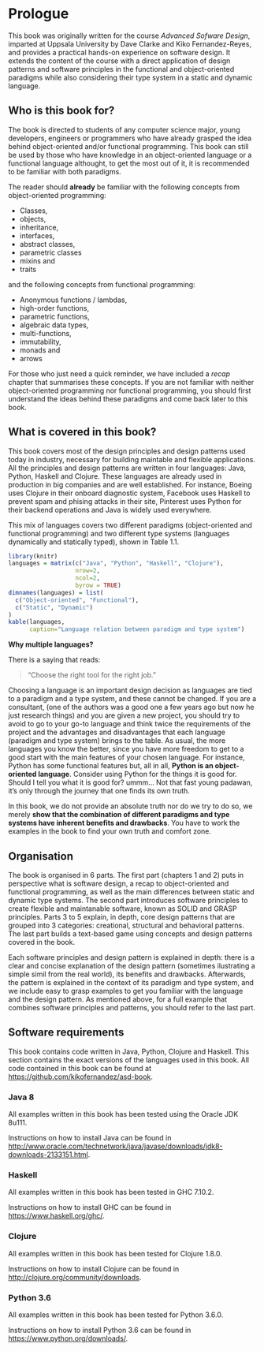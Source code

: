 # Prologue

This book was originally written for the course *Advanced Sofware Design*, imparted
at Uppsala University by Dave Clarke and Kiko Fernandez-Reyes, and provides a practical
hands-on experience on software design. It extends the content of the course with
a direct application of design patterns and software principles in
the functional and object-oriented paradigms while also considering their
type system in a static and dynamic language.

<!-- In general, the idea of this book is to point out the differences in design -->
<!-- patterns and well-known software principles applied to different paradigms. -->

## Who is this book for?

The book is directed to students of any computer science major,
young developers, engineers or programmers who have already grasped the idea
behind object-oriented and/or functional programming. This book can still be used by
those who have knowledge in an object-oriented language or a functional language
althought, to get the most out of it, it is recommended to be familiar with
both paradigms.

The reader should **already** be familiar with the following concepts
from object-oriented programming:

- Classes,
- objects,
- inheritance,
- interfaces,
- abstract classes,
- parametric classes
- mixins and
- traits

and the following concepts from functional programming:

- Anonymous functions / lambdas,
- high-order functions,
- parametric functions,
- algebraic data types,
- multi-functions,
- immutability,
- monads and
- arrows

For those who just need a quick reminder, we have included a
*recap* chapter  that summarises these concepts. If you are not familiar with
neither object-oriented programming nor functional programming, you should
first understand the ideas behind these paradigms and come back later to this book.


## What is covered in this book?

This book covers most of the design principles and design patterns used today in industry,
necessary for building maintable and flexible applications.
All the principles and design patterns are written in
four languages: Java, Python, Haskell and Clojure.
<!-- -->
These languages are already used in production in big companies and are
well established. For instance, Boeing uses Clojure in their onboard
diagnostic system, Facebook uses Haskell to prevent spam and phising attacks
in their site, Pinterest uses Python for their backend operations and
Java is widely used everywhere.

This mix of languages covers two different paradigms (object-oriented and functional
programming) and two different type systems (languages dynamically and
statically typed), shown in Table 1.1.

<!-- I like the image more, but I have to keep track of the table number -->
<!-- ![](../img/Table-Languages.png) -->

<!-- TODO: Does not look good on epub -->
```r
library(knitr)
languages = matrix(c("Java", "Python", "Haskell", "Clojure"),
                   nrow=2,
                   ncol=2,
                   byrow = TRUE)
dimnames(languages) = list(
  c("Object-oriented", "Functional"),
  c("Static", "Dynamic")
)
kable(languages,
      caption="Language relation between paradigm and type system")
```

**Why multiple languages?**

There is a saying that reads:

> "Choose the right tool for the right job."

Choosing a language is an important design decision as languages are tied
to a paradigm and a type system, and these cannot be changed. If you are a consultant,
(one of the authors was a good one a few years ago but now he just research things)
and you are given a new project, you should
try to avoid to go to your go-to language and think twice the requirements of the
project and the advantages and disadvantages that each language (paradigm and type system)
brings to the table. As usual, the more languages you know the better, since you
have more freedom to get to a good start with the main features of your chosen language.
<!--   -->
For instance, Python has some functional features but, all in all,
**Python is an object-oriented language**. Consider using Python for the things
it is good for. Should I tell you what it is good for? ummm... Not that fast young padawan, it's
only through the journey that one finds its own truth.

In this book, we do not provide an absolute truth nor do we try to do so, we merely
**show that the combination of different paradigms and type systems have inherent
benefits and drawbacks**. You have to work the examples in the book to find your
own truth and comfort zone.

## Organisation

The book is organised in 6 parts. The first part (chapters 1 and 2)
puts in perspective what is software design, a recap to object-oriented
and functional programming, as well as the main differences between static and
dynamic type systems. The second part introduces software principles to create
flexible and maintanable software, known as SOLID and GRASP principles. Parts 3 to 5
explain, in depth, core design patterns that are grouped into 3 categories:
creational, structural and behavioral patterns.
The last part builds a text-based game using concepts and design patterns covered in the book.


Each software principles and design pattern is explained in depth:
there is a clear and concise explanation of the design pattern (sometimes ilustrating
a simple simil from the real world), its benefits and drawbacks.
Afterwards, the pattern is explained in the context of its paradigm and type system,
and we include easy to grasp examples to get you familiar with the language and
the design pattern. As mentioned above, for a full example that combines software principles
and patterns, you should refer to the last part.


## Software requirements

This book contains code written in Java, Python, Clojure and Haskell.
This section contains the exact versions of the languages used in this book.
All code contained in this book can be found at
[https://github.com/kikofernandez/asd-book](https://github.com/kikofernandez/asd-book).

### Java 8

All examples written in this book has been tested using the Oracle JDK 8u111.

Instructions on how to install Java can be found in
[http://www.oracle.com/technetwork/java/javase/downloads/jdk8-downloads-2133151.html](http://www.oracle.com/technetwork/java/javase/downloads/jdk8-downloads-2133151.html).

### Haskell

All examples written in this book has been tested in GHC 7.10.2.

Instructions on how to install GHC can be found in [https://www.haskell.org/ghc/](https://www.haskell.org/ghc/).

### Clojure

All examples written in this book has been tested for Clojure 1.8.0.

Instructions on how to install Clojure can be found in [http://clojure.org/community/downloads](http://clojure.org/community/downloads).

### Python 3.6

All examples written in this book has been tested for Python 3.6.0.

Instructions on how to install Python 3.6 can be found
in [https://www.python.org/downloads/](https://www.python.org/downloads/).
